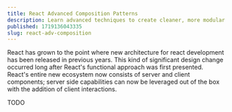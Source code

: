 ```yaml
---
title: React Advanced Composition Patterns
description: Learn advanced techniques to create cleaner, more modular React components. Perfect for experienced developers aiming to enhance their React skills.
published: 1719136043335
slug: react-adv-composition
---
```


React has grown to the point where new architecture for react development has been released in previous years. This kind of significant design change occurred long after React's functional approach was first presented. React's entire new ecosystem now consists of server and client components; server side capabilities can now be leveraged out of the box with the addition of client interactions.

TODO
